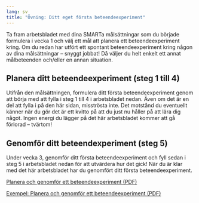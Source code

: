 ```yaml
---
lang: sv
title: "Övning: Ditt eget första beteendeexperiment"
---
```


Ta fram arbetsbladet med dina SMARTa målsättningar som du började formulera i vecka 1
och välj ett mål att planera ett beteendeexperiment kring. Om du redan har
utfört ett spontant beteendeexperiment kring någon av dina målsättningar -- snyggt
jobbat! Då väljer du helt enkelt ett annat målbeteenden och/eller en annan situation.

## Planera ditt beteendeexperiment (steg 1 till 4)

Utifrån den målsättningen, formulera ditt första beteendeexperiment genom att
börja med att fylla i steg 1 till 4 i arbetsbladet nedan. Även om det är en del
att fylla i på den här sidan, misströsta inte. Det motstånd du eventuellt känner
när du gör det är ett kvitto på att du just nu håller på att lära dig något.
Ingen energi du lägger på det här arbetsbladet kommer att gå förlorad --
tvärtom!

## Genomför ditt beteendexperiment (steg 5)

Under vecka 3, genomför ditt första beteendeexperiment och fyll sedan i
steg 5 i arbetsbladet nedan för att utvärdera hur det gick! När du är klar
med det här arbetsbladet har du genomfört ditt första beteendeexperiment.

::: {.content-visible when-format="html"}
[Planera och genomför ett beteendeexperiment (PDF)](forms/100respekt-beteendeexperiment.pdf)

[Exempel: Planera och genomför ett beteendeexperiment (PDF)](forms/100respekt-exempel-beteendeexperiment.pdf) 
:::
